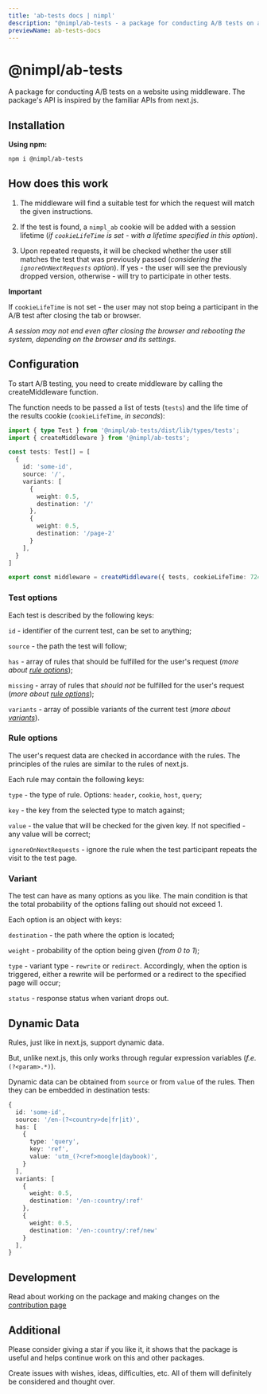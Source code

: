 ```yaml
---
title: 'ab-tests docs | nimpl'
description: "@nimpl/ab-tests - a package for conducting A/B tests on a website using middleware. The package's API is inspired by the familiar APIs from next.js"
previewName: ab-tests-docs
---
```


# @nimpl/ab-tests

<PackageLinks npmName="@nimpl/ab-tests" githubName="nimpl-ab-tests" />

A package for conducting A/B tests on a website using middleware. The package's API is inspired by the familiar APIs from next.js.

## Installation

**Using npm:**
```sh npm2yarn copy
npm i @nimpl/ab-tests
```

## How does this work

1. The middleware will find a suitable test for which the request will match the given instructions.

1. If the test is found, a `nimpl_ab` cookie will be added with a session lifetime (*if `cookieLifeTime` is set - with a lifetime specified in this option*).

1. Upon repeated requests, it will be checked whether the user still matches the test that was previously passed (*considering the `ignoreOnNextRequests` option*).
If yes - the user will see the previously dropped version, otherwise - will try to participate in other tests.

**Important**

If `cookieLifeTime` is not set - the user may not stop being a participant in the A/B test after closing the tab or browser.

*A session may not end even after closing the browser and rebooting the system, depending on the browser and its settings.*

## Configuration

To start A/B testing, you need to create middleware by calling the createMiddleware function.

The function needs to be passed a list of tests (`tests`) and the life time of the results cookie (`cookieLifeTime`, *in seconds*):

```ts filename="middleware.ts"
import { type Test } from '@nimpl/ab-tests/dist/lib/types/tests';
import { createMiddleware } from '@nimpl/ab-tests';

const tests: Test[] = [
  {
    id: 'some-id',
    source: '/',
    variants: [
      {
        weight: 0.5,
        destination: '/'
      },
      {
        weight: 0.5,
        destination: '/page-2'
      }
    ],
  }
]

export const middleware = createMiddleware({ tests, cookieLifeTime: 72400 });
```

### Test options

Each test is described by the following keys:

`id` - identifier of the current test, can be set to anything;

`source` - the path the test will follow;

`has` - array of rules that should be fulfilled for the user's request (*more about [rule options](#rule-options)*);

`missing` - array of rules that *should not* be fulfilled for the user's request (*more about [rule options](#rule-options)*);

`variants` - array of possible variants of the current test (*more about [variants](#variant)*).

### Rule options

The user's request data are checked in accordance with the rules. The principles of the rules are similar to the rules of next.js.

Each rule may contain the following keys:

`type` - the type of rule. Options: `header`, `cookie`, `host`, `query`;

`key` - the key from the selected type to match against;

`value` - the value that will be checked for the given key. If not specified - any value will be correct;

`ignoreOnNextRequests` - ignore the rule when the test participant repeats the visit to the test page.

### Variant

The test can have as many options as you like. The main condition is that the total probability of the options falling out should not exceed 1.

Each option is an object with keys:

`destination` - the path where the option is located;

`weight` - probability of the option being given (*from 0 to 1*);

`type` - variant type - `rewrite` or `redirect`. Accordingly, when the option is triggered, either a rewrite will be performed or a redirect to the specified page will occur;

`status` - response status when variant drops out.

## Dynamic Data

Rules, just like in next.js, support dynamic data.

But, unlike next.js, this only works through regular expression variables (*f.e.* `(?<param>.*)`).

Dynamic data can be obtained from `source` or from `value` of the rules. Then they can be embedded in destination tests:

```ts
{
  id: 'some-id',
  source: '/en-(?<country>de|fr|it)',
  has: [
    {
      type: 'query',
      key: 'ref',
      value: 'utm_(?<ref>moogle|daybook)',
    }
  ],
  variants: [
    {
      weight: 0.5,
      destination: '/en-:country/:ref'
    },
    {
      weight: 0.5,
      destination: '/en-:country/:ref/new'
    }
  ],
}
```

## Development

Read about working on the package and making changes on the [contribution page](./contribution.mdx)

## Additional

Please consider giving a star if you like it, it shows that the package is useful and helps continue work on this and other packages.

Create issues with wishes, ideas, difficulties, etc. All of them will definitely be considered and thought over.
